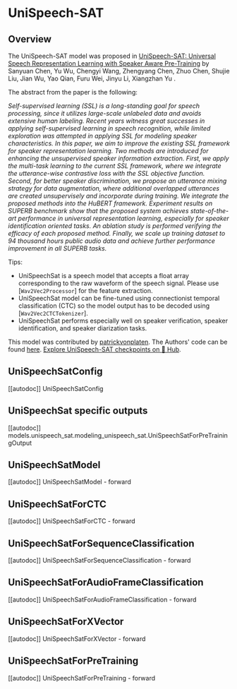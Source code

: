 <!--Copyright 2023 The HuggingFace Team. All rights reserved.

Licensed under the Apache License, Version 2.0 (the "License"); you may not use this file except in compliance with
the License. You may obtain a copy of the License at

http://www.apache.org/licenses/LICENSE-2.0

Unless required by applicable law or agreed to in writing, software distributed under the License is distributed on
an "AS IS" BASIS, WITHOUT WARRANTIES OR CONDITIONS OF ANY KIND, either express or implied. See the License for the
specific language governing permissions and limitations under the License.
-->

# UniSpeech-SAT

## Overview

The UniSpeech-SAT model was proposed in [UniSpeech-SAT: Universal Speech Representation Learning with Speaker Aware
Pre-Training](https://arxiv.org/abs/2110.05752) by Sanyuan Chen, Yu Wu, Chengyi Wang, Zhengyang Chen, Zhuo Chen,
Shujie Liu, Jian Wu, Yao Qian, Furu Wei, Jinyu Li, Xiangzhan Yu .

The abstract from the paper is the following:

*Self-supervised learning (SSL) is a long-standing goal for speech processing, since it utilizes large-scale unlabeled
data and avoids extensive human labeling. Recent years witness great successes in applying self-supervised learning in
speech recognition, while limited exploration was attempted in applying SSL for modeling speaker characteristics. In
this paper, we aim to improve the existing SSL framework for speaker representation learning. Two methods are
introduced for enhancing the unsupervised speaker information extraction. First, we apply the multi-task learning to
the current SSL framework, where we integrate the utterance-wise contrastive loss with the SSL objective function.
Second, for better speaker discrimination, we propose an utterance mixing strategy for data augmentation, where
additional overlapped utterances are created unsupervisely and incorporate during training. We integrate the proposed
methods into the HuBERT framework. Experiment results on SUPERB benchmark show that the proposed system achieves
state-of-the-art performance in universal representation learning, especially for speaker identification oriented
tasks. An ablation study is performed verifying the efficacy of each proposed method. Finally, we scale up training
dataset to 94 thousand hours public audio data and achieve further performance improvement in all SUPERB tasks.*

Tips:

- UniSpeechSat is a speech model that accepts a float array corresponding to the raw waveform of the speech signal.
  Please use [`Wav2Vec2Processor`] for the feature extraction.
- UniSpeechSat model can be fine-tuned using connectionist temporal classification (CTC) so the model output has to be
  decoded using [`Wav2Vec2CTCTokenizer`].
- UniSpeechSat performs especially well on speaker verification, speaker identification, and speaker diarization tasks.

This model was contributed by [patrickvonplaten](https://huggingface.co/patrickvonplaten). The Authors' code can be
found [here](https://github.com/microsoft/UniSpeech/tree/main/UniSpeech-SAT).
[Explore UniSpeech-SAT checkpoints on 🤗 Hub](https://huggingface.co/models?sort=downloads&search=UniSpeech-SAT).

## UniSpeechSatConfig

[[autodoc]] UniSpeechSatConfig

## UniSpeechSat specific outputs

[[autodoc]] models.unispeech_sat.modeling_unispeech_sat.UniSpeechSatForPreTrainingOutput

## UniSpeechSatModel

[[autodoc]] UniSpeechSatModel
    - forward

## UniSpeechSatForCTC

[[autodoc]] UniSpeechSatForCTC
    - forward

## UniSpeechSatForSequenceClassification

[[autodoc]] UniSpeechSatForSequenceClassification
    - forward

## UniSpeechSatForAudioFrameClassification

[[autodoc]] UniSpeechSatForAudioFrameClassification
    - forward

## UniSpeechSatForXVector

[[autodoc]] UniSpeechSatForXVector
    - forward

## UniSpeechSatForPreTraining

[[autodoc]] UniSpeechSatForPreTraining
    - forward
